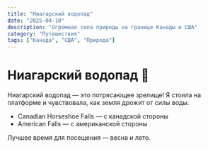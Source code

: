 ```yaml
---
title: "Ниагарский водопад"
date: "2025-04-10"
description: "Огромная сила природы на границе Канады и США"
category: "Путешествия"
tags: ["Канада", "США", "Природа"]
---
```


# Ниагарский водопад 🌊

Ниагарский водопад — это потрясающее зрелище!
Я стояла на платформе и чувствовала, как земля дрожит от силы воды.

- Canadian Horseshoe Falls — с канадской стороны
- American Falls — с американской стороны

Лучшее время для посещения — весна и лето.